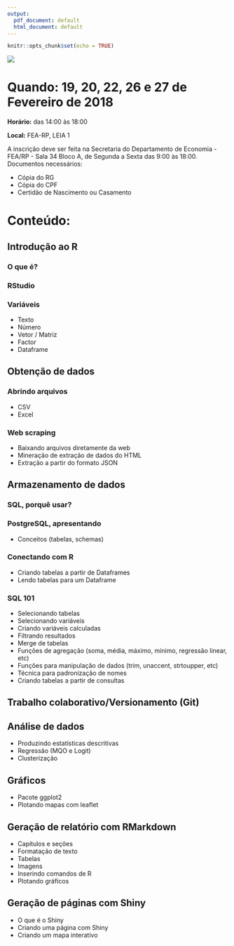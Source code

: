 ```yaml
---
output:
  pdf_document: default
  html_document: default
---
```


```r
knitr::opts_chunk$set(echo = TRUE)
```
![](images/logo.png)

# Quando: 19, 20, 22, 26 e 27 de Fevereiro de 2018

__Horário:__ das 14:00 às 18:00

__Local:__ FEA-RP, LEIA 1

A inscrição deve ser feita na Secretaria do Departamento de Economia - FEA/RP - Sala 34 Bloco A, de Segunda a Sexta das 9:00 às 18:00.
Documentos necessários:

  * Cópia do RG
  * Cópia do CPF
  * Certidão de Nascimento ou Casamento


# Conteúdo:

## Introdução ao R

### O que é?
### RStudio
### Variáveis
   * Texto
   * Número
   * Vetor / Matriz
   * Factor
   * Dataframe
  
## Obtenção de dados
### Abrindo arquivos
  * CSV
  * Excel
  
### Web scraping  
  * Baixando arquivos diretamente da web
  * Mineração de extração de dados do HTML
  * Extração a partir do formato JSON

## Armazenamento de dados
### SQL, porquê usar?
### PostgreSQL, apresentando
  * Conceitos (tabelas, schemas)

### Conectando com R
  * Criando tabelas a partir de Dataframes
  * Lendo tabelas para um Dataframe

### SQL 101
  * Selecionando tabelas
  * Selecionando variáveis
  * Criando variáveis calculadas
  * Filtrando resultados
  * Merge de tabelas
  * Funções de agregação (soma, média, máximo, mínimo, regressão linear, etc)
  * Funções para manipulação de dados (trim, unaccent, strtoupper, etc)
  * Técnica para padronização de nomes
  * Criando tabelas a partir de consultas
  
## Trabalho colaborativo/Versionamento (Git)


## Análise de dados
  * Produzindo estatísticas descritivas
  * Regressão (MQO e Logit)
  * Clusterização

## Gráficos
  * Pacote ggplot2
  * Plotando mapas com leaflet
  
## Geração de relatório com RMarkdown
  * Capítulos e seções
  * Formatação de texto
  * Tabelas
  * Imagens
  * Inserindo comandos de R
  * Plotando gráficos

## Geração de páginas com Shiny
  * O que é o Shiny
  * Criando uma página com Shiny
  * Criando um mapa interativo
  
